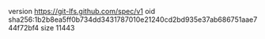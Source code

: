 version https://git-lfs.github.com/spec/v1
oid sha256:1b2b8ea5ff0b734dd3431787010e21240cd2bd935e37ab686751aae744f72bf4
size 11443
